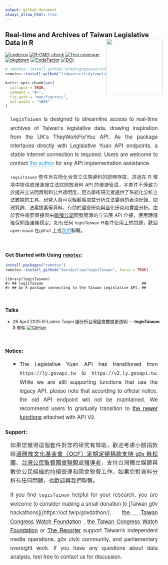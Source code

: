 ```yaml
---
output: github_document
always_allow_html: true
---
```



<!-- README.md is generated from README.Rmd. Please edit that file -->

## Real-time and Archives of Taiwan Legislative Data in R <img src="man/figures/logo.png" align="right" width="180"/>

<!-- badges: start -->

[![codecov](https://codecov.io/gh/davidycliao/legisTaiwan/branch/master/graph/badge.svg?token=HVVTCOE90D)](https://codecov.io/gh/davidycliao/legisTaiwan)
[![R-CMD-check](https://github.com/davidycliao/legisTaiwan/actions/workflows/R-CMD-check.yaml/badge.svg)](https://github.com/davidycliao/legisTaiwan/actions/workflows/R-CMD-check.yaml)
[![Test
coverage](https://github.com/davidycliao/legisTaiwan/actions/workflows/test-coverage.yaml/badge.svg)](https://github.com/davidycliao/legisTaiwan/actions/workflows/test-coverage.yaml)
[![pkgdown](https://github.com/davidycliao/legisTaiwan/actions/workflows/pkgdown.yaml/badge.svg)](https://github.com/davidycliao/legisTaiwan/actions/workflows/pkgdown.yaml)
[![CodeFactor](https://www.codefactor.io/repository/github/davidycliao/legistaiwan/badge)](https://www.codefactor.io/repository/github/davidycliao/legistaiwan)
[![DOI](https://zenodo.org/badge/DOI/10.5281/zenodo.7633962.svg)](https://doi.org/10.5281/zenodo.7633962)
<!-- badges: end -->



```r
# remotes::install_github("prodriguezsosa/conText", force = TRUE)
remotes::install_github("tidyverse/tidytemplate", force = TRUE)
```



```r
knitr::opts_chunk$set(
  collapse = TRUE,
  comment = "#>",
  fig.path = "man/figures/",
  out.width = "100%"
)
```



<div style="text-align: justify; font-size: 1.1rem; line-height: 1.6; color: #333; max-width: 800px; margin: 1rem auto; padding: 0 1rem; font-family: 'Helvetica Neue', Arial, sans-serif;">
`legisTaiwan` is designed to streamline access to real-time archives of Taiwan's legislative data, drawing inspiration from the UK's TheyWorkForYou API. As the package interfaces directly with Legislative Yuan API endpoints, a stable internet connection is required. Users are welcome to contact <a href="https://davidycliao.github.io" style="color: #3498db; text-decoration: none; border-bottom: 1px solid #3498db;">the author</a> for any API implementation assistance.
</div>


<div style="text-align: justify; font-size: 0.95rem; line-height: 1.6; color: #333; max-width: 800px; margin: 1rem auto; padding: 0 1rem; font-family: 'Helvetica Neue', Arial, sans-serif;">
`legisTaiwan` 套件旨在簡化台灣立法院資料的即時存取。透過在 R 環境中提供直接連接立法院開放資料 API 的便捷管道，本套件不僅致力於提升立法問責制和公共透明度，更為學術研究者提供了系統化分析立法數據的工具。研究人員可以輕鬆獲取並分析立法委員的表決紀錄、問政質詢、法案提案等資料，有助於國會研究與量化研究和實證分析。由於套件需要直接與由[歐噴公司](https://openfun.tw/#works)開發開源的立法院 API 介接，使用時請確保網路連線穩定。如有任何 legisTaiwan R套件使用上的問題，歡迎open issue 在githut 上或<a href="https://davidycliao.github.io" style="color: #3498db; text-decoration: none; border-bottom: 1px solid #3498db;">我們</a>聯繫。
</div>

<br>




### Get Started with Using [`remotes`](https://github.com/r-lib/remotes):

``` r
install.packages("remotes")
remotes::install_github("davidycliao/legisTaiwan", force = TRUE)
```

```
library(legisTaiwan)
#> ## legisTaiwan                                            ##
#> ## An R package connecting to the Taiwan Legislative API. ##
```



<br>


### Talks 

- 28 April 2025 R-Ladies Taipei 讓分析台灣國會數據更透明 — __legisTaiwan__ R 套件 [![GitHub](https://img.shields.io/badge/GitHub-181717?style=for-the-badge&logo=github&logoColor=white)](https://github.com/davidycliao/r-ladies-tpe-legistaiwan?tab=readme-ov-file)



<br>


### Notice:

<div style="text-align: justify; font-size: 1.1rem; line-height: 1.6; color: #333; max-width: 800px; margin: 1rem auto; padding: 0 1rem; font-family: 'Helvetica Neue', Arial, sans-serif;">

- The Legislative Yuan API has transitioned from `https://ly.govapi.tw` to `https://v2.ly.govapi.tw`. While we are still supporting functions that use the legacy API, please note that according to official notice, the old API endpoint will not be maintained. We recommend users to gradually transition to [the newer functions]() attached with API V2.


</div>



### Support:

<div style="text-align: justify; font-size: 1.1rem; line-height: 1.6; color: #333; max-width: 800px; margin: 1rem auto; padding: 0 1rem; font-family: 'Helvetica Neue', Arial, sans-serif;">

如果您覺得這個套件對您的研究有幫助，歡迎考慮小額捐款給[過開放文化基金會（OCF）定期定額捐款支持 g0v 揪松團](https://ocf.tw/p/g0vdathon/)、[台灣公民監督國會聯盟](https://ccw.org.tw/donation)或[報導者](https://support.twreporter.org)，支持台灣獨立媒體與數位公民組織的持續營運和國會監督工作。如果您對資料分析有任何問題，也歡迎與我們聯繫。

If you find `legisTaiwan` helpful for your research, you are welcome to consider making a small donation to [Taiwan g0v hackathons]((https://ocf.tw/p/g0vdathon/), [the Taiwan Congress Watch Foundation](https://ccw.org.tw/donation) ,  [the Taiwan Congress Watch Foundation](https://ccw.org.tw/donation) or [The Reporter](https://support.twreporter.org)  support Taiwan's independent media operations, g0v civic community, and parliamentary oversight work. If you have any questions about data analysis, feel free to contact us for discussion.</div><br>
 
